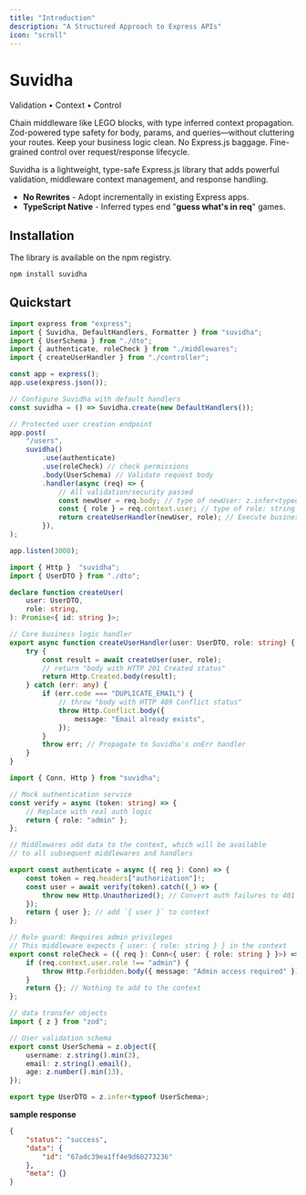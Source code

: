 ```yaml
---
title: "Introduction"
description: "A Structured Approach to Express APIs"
icon: "scroll"
---
```


<div className="text-center mb-16">
    <h1 className="text-4xl font-bold mb-4">Suvidha</h1>
    <p className="text-xl text-gray-600 dark:text-gray-300">
        Validation • Context • Control
    </p>
</div>

<CardGroup cols={2}>
    <Card title="Type-Safe Middleware" icon="shield-check">
        Chain middleware like LEGO blocks, with type inferred context
        propagation.
    </Card>
    <Card title="Data Validation" icon="certificate">
        Zod-powered type safety for body, params, and queries—without cluttering
        your routes.
    </Card>
    <Card title="Framework Independence" icon="code-branch">
        Keep your business logic clean. No Express.js baggage.
    </Card>
    <Card title="Explicit Control" icon="sliders">
        Fine-grained control over request/response lifecycle.
    </Card>
</CardGroup>

<Tooltip tip="सुविधा - Hindi for 'facility'">Suvidha</Tooltip> is a lightweight,
type-safe Express.js library that adds powerful validation, middleware context
management, and response handling.

- **No Rewrites** - Adopt incrementally in existing Express apps.
- **TypeScript Native** - Inferred types end "**guess what's in req**" games.

## Installation

The library is available on the npm registry.

```bash
npm install suvidha
```

## Quickstart

<Tabs>

<Tab title="app.ts">

```ts
import express from "express";
import { Suvidha, DefaultHandlers, Formatter } from "suvidha";
import { UserSchema } from "./dto";
import { authenticate, roleCheck } from "./middlewares";
import { createUserHandler } from "./controller";

const app = express();
app.use(express.json());

// Configure Suvidha with default handlers
const suvidha = () => Suvidha.create(new DefaultHandlers());

// Protected user creation endpoint
app.post(
    "/users",
    suvidha()
        .use(authenticate)
        .use(roleCheck) // check permissions
        .body(UserSchema) // Validate request body
        .handler(async (req) => {
            // All validation/security passed
            const newUser = req.body; // type of newUser: z.infer<typeof UserSchema>
            const { role } = req.context.user; // type of role: string
            return createUserHandler(newUser, role); // Execute business logic
        }),
);

app.listen(3000);
```

</Tab>

<Tab title="controller.ts">

```ts {13, 17}
import { Http }  "suvidha";
import { UserDTO } from "./dto";

declare function createUser(
    user: UserDTO,
    role: string,
): Promise<{ id: string }>;

// Core business logic handler
export async function createUserHandler(user: UserDTO, role: string) {
    try {
        const result = await createUser(user, role);
        // return "body with HTTP 201 Created status"
        return Http.Created.body(result);
    } catch (err: any) {
        if (err.code === "DUPLICATE_EMAIL") {
            // throw "body with HTTP 409 Conflict status"
            throw Http.Conflict.body({
                message: "Email already exists",
            });
        }
        throw err; // Propagate to Suvidha's onErr handler
    }
}
```

</Tab>

<Tab title="middlewares.ts">

```ts
import { Conn, Http } from "suvidha";

// Mock authentication service
const verify = async (token: string) => {
    // Replace with real auth logic
    return { role: "admin" };
};

// Middlewares add data to the context, which will be available
// to all subsequent middlewares and handlers

export const authenticate = async ({ req }: Conn) => {
    const token = req.headers["authorization"]!;
    const user = await verify(token).catch((_) => {
        throw new Http.Unauthorized(); // Convert auth failures to 401
    });
    return { user }; // add `{ user }` to context
};

// Role guard: Requires admin privileges
// This middleware expects { user: { role: string } } in the context
export const roleCheck = ({ req }: Conn<{ user: { role: string } }>) => {
    if (req.context.user.role !== "admin") {
        throw Http.Forbidden.body({ message: "Admin access required" });
    }
    return {}; // Nothing to add to the context
};
```

</Tab>

<Tab title="dto.ts">

```ts
// data transfer objects
import { z } from "zod";

// User validation schema
export const UserSchema = z.object({
    username: z.string().min(3),
    email: z.string().email(),
    age: z.number().min(13),
});

export type UserDTO = z.infer<typeof UserSchema>;
```

</Tab>

</Tabs>

**sample response**

```json
{
    "status": "success",
    "data": {
        "id": "67adc39ea1ff4e9d60273236"
    },
    "meta": {}
}
```

